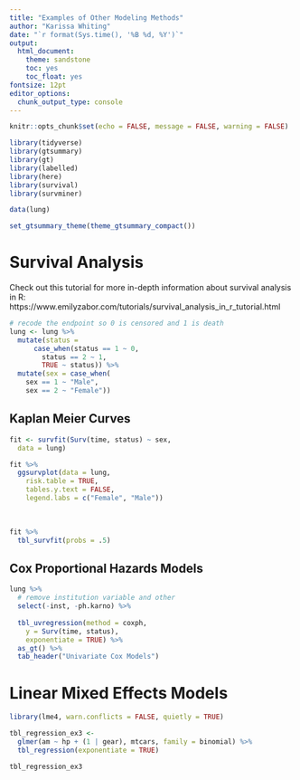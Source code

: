 ```yaml
---
title: "Examples of Other Modeling Methods"
author: "Karissa Whiting"
date: "`r format(Sys.time(), '%B %d, %Y')`"
output:
  html_document:
    theme: sandstone
    toc: yes
    toc_float: yes
fontsize: 12pt
editor_options: 
  chunk_output_type: console
---
```


```r
knitr::opts_chunk$set(echo = FALSE, message = FALSE, warning = FALSE)

library(tidyverse)
library(gtsummary)
library(gt)
library(labelled)
library(here)
library(survival)
library(survminer)

data(lung)

set_gtsummary_theme(theme_gtsummary_compact())
```

# Survival Analysis

Check out this tutorial for more in-depth information about survival analysis in R: https://www.emilyzabor.com/tutorials/survival_analysis_in_r_tutorial.html


```r

# recode the endpoint so 0 is censored and 1 is death
lung <- lung %>%
  mutate(status = 
      case_when(status == 1 ~ 0, 
        status == 2 ~ 1, 
        TRUE ~ status)) %>%
  mutate(sex = case_when(
    sex == 1 ~ "Male", 
    sex == 2 ~ "Female"))
```

## Kaplan Meier Curves

```r
fit <- survfit(Surv(time, status) ~ sex,
  data = lung)

fit %>%
  ggsurvplot(data = lung,
    risk.table = TRUE, 
    tables.y.text = FALSE, 
    legend.labs = c("Female", "Male"))

```

<br>

```r
fit %>%
  tbl_survfit(probs = .5)
```

## Cox Proportional Hazards Models

```r
lung %>%
  # remove institution variable and other
  select(-inst, -ph.karno) %>%
  
  tbl_uvregression(method = coxph,
    y = Surv(time, status), 
    exponentiate = TRUE) %>%
  as_gt() %>%
  tab_header("Univariate Cox Models")

```

# Linear Mixed Effects Models

```r
library(lme4, warn.conflicts = FALSE, quietly = TRUE)

tbl_regression_ex3 <-
  glmer(am ~ hp + (1 | gear), mtcars, family = binomial) %>%
  tbl_regression(exponentiate = TRUE)

tbl_regression_ex3
```

